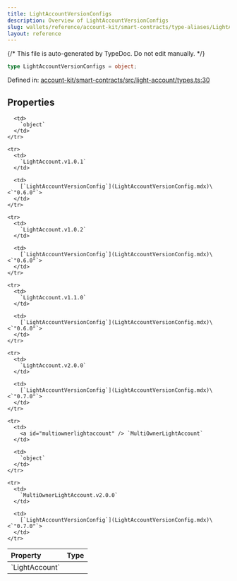 ```yaml
---
title: LightAccountVersionConfigs
description: Overview of LightAccountVersionConfigs
slug: wallets/reference/account-kit/smart-contracts/type-aliases/LightAccountVersionConfigs
layout: reference
---
```


{/* This file is auto-generated by TypeDoc. Do not edit manually. */}

```ts
type LightAccountVersionConfigs = object;
```

Defined in: [account-kit/smart-contracts/src/light-account/types.ts:30](https://github.com/alchemyplatform/aa-sdk/blob/0cc60e9f694c242d91befdaa2f26cdec3ee389c5/account-kit/smart-contracts/src/light-account/types.ts#L30)

## Properties

<table>
  <thead>
    <tr>
      <th align="left">Property</th>
      <th align="left">Type</th>
    </tr>
  </thead>

  <tbody>
    <tr>
      <td>
        <a id="lightaccount" /> `LightAccount`
      </td>

      <td>
        `object`
      </td>
    </tr>

    <tr>
      <td>
        `LightAccount.v1.0.1`
      </td>

      <td>
        [`LightAccountVersionConfig`](LightAccountVersionConfig.mdx)\<`"0.6.0"`>
      </td>
    </tr>

    <tr>
      <td>
        `LightAccount.v1.0.2`
      </td>

      <td>
        [`LightAccountVersionConfig`](LightAccountVersionConfig.mdx)\<`"0.6.0"`>
      </td>
    </tr>

    <tr>
      <td>
        `LightAccount.v1.1.0`
      </td>

      <td>
        [`LightAccountVersionConfig`](LightAccountVersionConfig.mdx)\<`"0.6.0"`>
      </td>
    </tr>

    <tr>
      <td>
        `LightAccount.v2.0.0`
      </td>

      <td>
        [`LightAccountVersionConfig`](LightAccountVersionConfig.mdx)\<`"0.7.0"`>
      </td>
    </tr>

    <tr>
      <td>
        <a id="multiownerlightaccount" /> `MultiOwnerLightAccount`
      </td>

      <td>
        `object`
      </td>
    </tr>

    <tr>
      <td>
        `MultiOwnerLightAccount.v2.0.0`
      </td>

      <td>
        [`LightAccountVersionConfig`](LightAccountVersionConfig.mdx)\<`"0.7.0"`>
      </td>
    </tr>

  </tbody>
</table>
